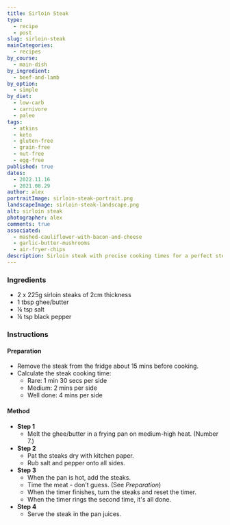 ```yaml
---
title: Sirloin Steak
type:
  - recipe
  - post
slug: sirloin-steak
mainCategories:
  - recipes
by_course:
  - main-dish
by_ingredient:
  - beef-and-lamb
by_option:
  - simple
by_diet:
  - low-carb
  - carnivore
  - paleo
tags:
  - atkins
  - keto
  - gluten-free
  - grain-free
  - nut-free
  - egg-free
published: true
dates:
  - 2022.11.16
  - 2021.08.29
author: alex
portraitImage: sirloin-steak-portrait.png
landscapeImage: sirloin-steak-landscape.png
alt: sirloin steak
photographer: alex
comments: true
associated:
  - mashed-cauliflower-with-bacon-and-cheese
  - garlic-butter-mushrooms
  - air-fryer-chips
description: Sirloin steak with precise cooking times for a perfect steak. Medium for me, rare for Carl.
---
```


<Ingredients>

### Ingredients

- 2 x 225g sirloin steaks of 2cm thickness
- 1 tbsp ghee/butter
- ¼ tsp salt
- ¼ tsp black pepper

</Ingredients>

<Instructions>

### Instructions

#### Preparation

- Remove the steak from the fridge about 15 mins before cooking.
- Calculate the steak cooking time:
  - Rare: 1 min 30 secs per side
  - Medium: 2 mins per side
  - Well done: 4 mins per side

#### Method

- **Step 1**
  - Melt the ghee/butter in a frying pan on medium-high heat. (Number 7.)
- **Step 2**
  - Pat the steaks dry with kitchen paper.
  - Rub salt and pepper onto all sides.
- **Step 3**
  - When the pan is hot, add the steaks.
  - Time the meat - don't guess. (See _Preparation_)
  - When the timer finishes, turn the steaks and reset the timer.
  - When the timer rings the second time, it's all done.
- **Step 4**
  - Serve the steak in the pan juices.

</Instructions>
